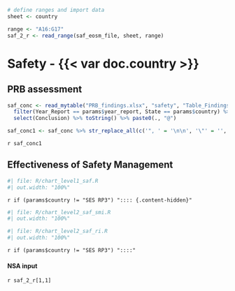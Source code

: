```r
# define ranges and import data
sheet <- country

range <- "A16:G17"
saf_2_r <- read_range(saf_eosm_file, sheet, range) 

```

# Safety - {{< var doc.country >}}

::: {#container-saf-prb}

## PRB assessment
:::: {#concl-saf}
```r
saf_conc <- read_mytable("PRB_findings.xlsx", "safety", "Table_Findings_safety") %>%
  filter(Year_Report == params$year_report, State == params$country) %>%
  select(Conclusion) %>% toString() %>% paste0(., "@")

saf_conc1 <- saf_conc %>% str_replace_all(c('", ' = '\n\n', '\"' = '', '\n\n\n' = '\n\n')) %>% str_replace(fixed('c('), '') %>%  str_replace(fixed(')@'), '\n')
```

`r saf_conc1`
::::

:::

::: {#container-saf-indicators}

## Effectiveness of Safety Management

:::: {layout="[ 20, 60, 20 ]"}

::::: {#empty-div}
:::::

::::: {#chart-saf-eosm}
```r
#| file: R/chart_level1_saf.R
#| out.width: "100%"
```
:::::
::::

`r if (params$country != "SES RP3") ":::: {.content-hidden}"`

:::: {layout="[ 50, 50 ]"}

::::: {#chart-saf-smi}
```r
#| file: R/chart_level2_saf_smi.R
#| out.width: "100%"
```
:::::

::::: {#chart-saf-ri}
```r
#| file: R/chart_level2_saf_ri.R
#| out.width: "100%"
```
:::::

::::
`r if (params$country != "SES RP3") "::::"`

:::

::: {.callout-note collapse=true}

#### NSA input

`r saf_2_r[1,1]`

:::

